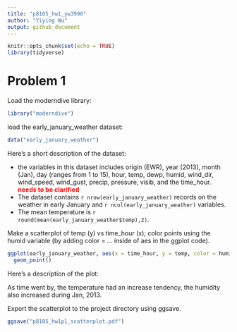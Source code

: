 ```yaml
---
title: "p8105_hw1_yw3996"
author: "Yiying Wu"
output: github_document
---
```


```r
knitr::opts_chunk$set(echo = TRUE)
library(tidyverse)
```

# Problem 1
Load the moderndive library:
```r
library("moderndive")
```

load the early_january_weather dataset:
```r
data("early_january_weather")
```
Here's a short description of the dataset:

* the variables in this dataset includes origin (EWR), year (2013), month (Jan), day (ranges from 1 to 15), hour, temp, dewp, humid, wind_dir, wind_speed, wind_gust, precip, pressure, visib, and the time_hour.  <span style="color: red;">**needs to be clarified**</span> 
* The dataset contains `r nrow(early_january_weather)` records on the weather in early January and `r ncol(early_january_weather)` variables.
* The mean temperature is `r round(mean(early_january_weather$temp),2)`.

Make a scatterplot of temp (y) vs time_hour (x); 
color points using the humid variable (by adding color = ... inside of aes in the ggplot code). 
```r
ggplot(early_january_weather, aes(x = time_hour, y = temp, color = humid)) + 
  geom_point()
```
Here's a description of the plot:

As time went by, the temperature had an increase tendency, the humidity also increased during Jan, 2013. 

Export the scatterplot to the project directory using ggsave.
```r
ggsave("p8105_hw1p1_scatterplot.pdf")
```


